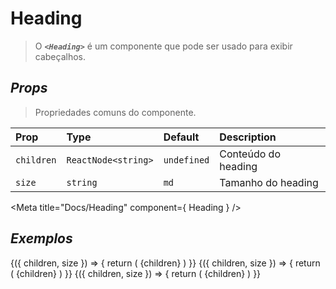 <!-- Heading.stories.mdx -->

# Heading
> O _**`<Heading>`**_ é um componente que pode ser usado para exibir cabeçalhos.

## _Props_

> Propriedades comuns do componente.

| Prop | Type | Default | Description |
| :--- | :--- | :------ | :---------- |
| `children` | `ReactNode<string>` | `undefined` | Conteúdo do heading |
| `size` | `string` | `md` | Tamanho do heading |

<Meta title="Docs/Heading" component={ Heading } />


## _Exemplos_

<Canvas isColumn  withSource="closed" withToolbar>
  <Story name="Large" args={{
    children: 'Large',
    size: 'lg'
  }}>
  {({
    children,
    size
  }) => {
    return (
      <Heading size={size}>
        {children}
      </Heading>
    )
  }}
  </Story>
  <Story name="Medium" args={{
    children: 'Medium',
    size: 'md'
  }}>
  {({
    children,
    size
  }) => {
    return (
      <Heading size={size}>
        {children}
      </Heading>
    )
  }}
  </Story>
  <Story name="Small" args={{
    children: 'Small',
    size: 'sm'
  }}>
  {({
    children,
    size
  }) => {
    return (
      <Heading size={size}>
        {children}
      </Heading>
    )
  }}
  </Story>
</Canvas>